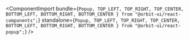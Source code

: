 
<ComponentImport
    bundle={`
            Popup,
            TOP_LEFT,
            TOP_RIGHT,
            TOP_CENTER,
            BOTTOM_LEFT,
            BOTTOM_RIGHT,
            BOTTOM_CENTER
        } from "@orbit-ui/react-components";
    `}
    standalone={`
            Popup,
            TOP_LEFT,
            TOP_RIGHT,
            TOP_CENTER,
            BOTTOM_LEFT,
            BOTTOM_RIGHT,
            BOTTOM_CENTER
        } from "@orbit-ui/react-popup";
    `}
/>
